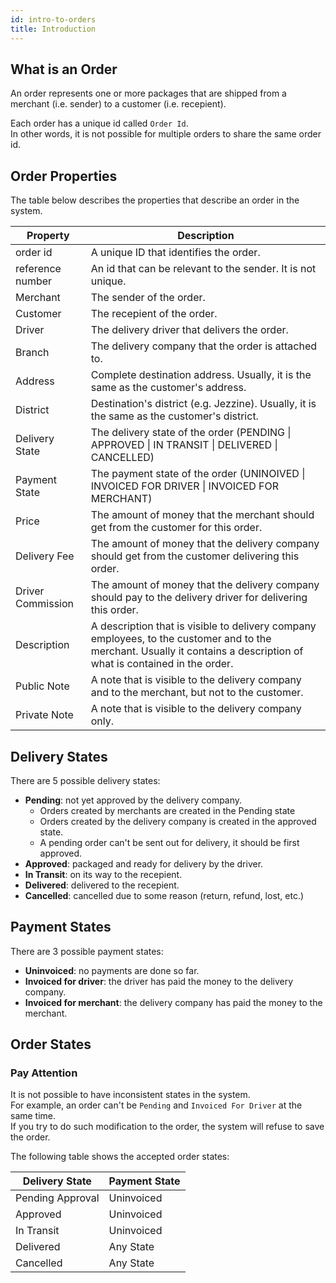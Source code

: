 ```yaml
---
id: intro-to-orders
title: Introduction
---
```


## What is an Order

An order represents one or more packages that are shipped from a merchant (i.e. sender) to a customer (i.e. recepient).

Each order has a unique id called `Order Id`.\
In other words, it is not possible for multiple orders to share the same order id.

## Order Properties

The table below describes the properties that describe an order in the system.

| Property          | Description                                                                                                                                                            |
|-------------------|------------------------------------------------------------------------------------------------------------------------------------------------------------------------|
| order id          | A unique ID that identifies the order.                                                                                                                                 |
| reference number  | An id that can be relevant to the sender.  It is not unique.                                                                                                           |
| Merchant          | The sender of the order.                                                                                                                                               |
| Customer          | The recepient of the order.                                                                                                                                            |
| Driver            | The delivery driver that delivers the order.                                                                                                                           |
| Branch            | The delivery company that the order is attached to.                                                                                                                    |
| Address           | Complete destination address. Usually, it is the same as the customer's address.                                                                                       |
| District          | Destination's district (e.g. Jezzine). Usually, it is the same as the customer's district.                                                                             |
| Delivery State    | The delivery state of the order (PENDING \| APPROVED \| IN TRANSIT \| DELIVERED \| CANCELLED)                                                                          |
| Payment State     | The payment state of the order (UNINOIVED \| INVOICED FOR DRIVER \| INVOICED FOR MERCHANT)                                                                             |
| Price             | The amount of money that the merchant should get from the customer for this order.                                                                                     |
| Delivery Fee      | The amount of money that the delivery company should get from the customer delivering this order.                                                                      |
| Driver Commission | The amount of money that the delivery company should pay to the delivery driver for delivering this order.                                                             |
| Description       | A description that is visible to delivery company employees, to the customer and to the merchant. Usually it contains a description of what is contained in the order. |
| Public Note       | A note that is visible to the delivery company and to the merchant, but not to the customer.                                                                           |
| Private Note      | A note that is visible to the delivery company only.                                                                                                                   |

## Delivery States

There are 5 possible delivery states:
- **Pending**: not yet approved by the delivery company. 
  - Orders created by merchants are created in the Pending state
  - Orders created by the delivery company is created in the approved state. 
  - A pending order can't be sent out for delivery, it should be first approved.
- **Approved**: packaged and ready for delivery by the driver.
- **In Transit**: on its way to the recepient.
- **Delivered**: delivered to the recepient.
- **Cancelled**: cancelled due to some reason (return, refund, lost, etc.)

## Payment States

There are 3 possible payment states:
- **Uninvoiced**: no payments are done so far.
- **Invoiced for driver**: the driver has paid the money to the delivery company.
- **Invoiced for merchant**: the delivery company has paid the money to the merchant.

## Order States

<Warning>

### **Pay Attention**
It is not possible to have inconsistent states in the system.\
For example, an order can't be `Pending` and `Invoiced For Driver` at the same time.\
If you try to do such modification to the order, the system will refuse to save the order.

</Warning>


The following table shows the accepted order states:

| Delivery State | Payment State |
|----------------|---------------|
| Pending Approval        | Uninvoiced    |
| Approved       | Uninvoiced    |
| In Transit     | Uninvoiced    |
| Delivered      | Any State     |
| Cancelled      | Any State     |





